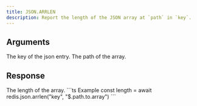 ```yaml
---
title: JSON.ARRLEN
description: Report the length of the JSON array at `path` in `key`.
---
```


## Arguments

<ParamField body="key" type="string" required>
    The key of the json entry.
</ParamField>
<ParamField body="path" type="string" default="$">
    The path of the array.
</ParamField>


## Response

<ResponseField type="integer" required>
  The length of the array.
</ResponseField>

<RequestExample>
```ts Example
const length = await redis.json.arrlen("key", "$.path.to.array")
```
</RequestExample>
